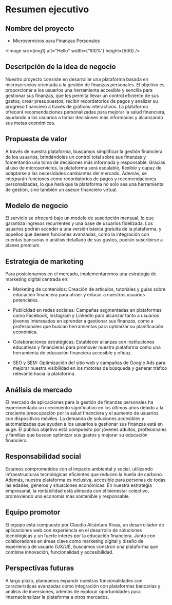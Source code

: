  
# Resumen ejecutivo

## Nombre del proyecto

* Microservicios para Finanzas Personales

<Image src={img1} alt="Hello" width={'100%'} height={500} />

## Descripción de la idea de negocio
Nuestro proyecto consiste en desarrollar una plataforma basada en microservicios orientada a la gestión de finanzas personales. El objetivo es proporcionar a los usuarios una herramienta accesible y sencilla para gestionar sus finanzas, que les permita llevar un control eficiente de sus gastos, crear presupuestos, recibir recordatorios de pagos y analizar su progreso financiero a través de gráficos interactivos. La plataforma ofrecerá recomendaciones personalizadas para mejorar la salud financiera, ayudando a los usuarios a tomar decisiones más informadas y alcanzando sus metas económicas.

## Propuesta de valor
A través de nuestra plataforma, buscamos simplificar la gestión financiera de los usuarios, brindándoles un control total sobre sus finanzas y fomentando una toma de decisiones más informada y responsable. Gracias al uso de microservicios, la plataforma será escalable, flexible y capaz de adaptarse a las necesidades cambiantes del mercado. Además, se integrarán funciones como recordatorios de pagos y recomendaciones personalizadas, lo que hará que la plataforma no solo sea una herramienta de gestión, sino también un asesor financiero virtual.

## Modelo de negocio
El servicio se ofrecerá bajo un modelo de suscripción mensual, lo que garantiza ingresos recurrentes y una base de usuarios fidelizada. Los usuarios podrán acceder a una versión básica gratuita de la plataforma, y aquellos que deseen funciones avanzadas, como la integración con cuentas bancarias o análisis detallado de sus gastos, podrán suscribirse a planes premium.

## Estrategia de marketing
Para posicionarnos en el mercado, implementaremos una estrategia de marketing digital centrada en:

* Marketing de contenidos: Creación de artículos, tutoriales y guías sobre educación financiera para atraer y educar a nuestros usuarios potenciales.

* Publicidad en redes sociales: Campañas segmentadas en plataformas como Facebook, Instagram y LinkedIn para alcanzar tanto a usuarios jóvenes interesados en aprender a gestionar sus finanzas, como a profesionales que buscan herramientas para optimizar su planificación económica.

* Colaboraciones estratégicas: Establecer alianzas con instituciones educativas y financieras para promover nuestra plataforma como una herramienta de educación financiera accesible y eficaz.

* SEO y SEM: Optimización del sitio web y campañas de Google Ads para mejorar nuestra visibilidad en los motores de búsqueda y generar tráfico relevante hacia la plataforma.

## Análisis de mercado
El mercado de aplicaciones para la gestión de finanzas personales ha experimentado un crecimiento significativo en los últimos años debido a la creciente preocupación por la salud financiera y el aumento de usuarios con dispositivos móviles. La demanda de soluciones accesibles y automatizadas que ayuden a los usuarios a gestionar sus finanzas está en auge. El público objetivo está compuesto por jóvenes adultos, profesionales y familias que buscan optimizar sus gastos y mejorar su educación financiera.

## Responsabilidad social
Estamos comprometidos con el impacto ambiental y social, utilizando infraestructuras tecnológicas eficientes que reducen la huella de carbono. Además, nuestra plataforma es inclusiva, accesible para personas de todas las edades, géneros y situaciones económicas. En nuestra estrategia empresarial, la rentabilidad está alineada con el bienestar colectivo, promoviendo una economía más sostenible y responsable.

## Equipo promotor
El equipo está compuesto por Claudio Alcántara Rivas, un desarrollador de aplicaciones web con experiencia en el desarrollo de soluciones tecnológicas y un fuerte interés por la educación financiera. Junto con colaboradores en áreas clave como marketing digital y diseño de experiencia de usuario (UX/UI), buscamos construir una plataforma que combine innovación, funcionalidad y accesibilidad.

## Perspectivas futuras
A largo plazo, planeamos expandir nuestras funcionalidades con características avanzadas como integración con plataformas bancarias y análisis de inversiones, además de explorar oportunidades para internacionalizar la plataforma a otros mercados.